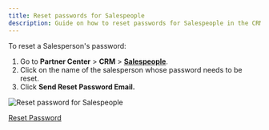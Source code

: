 ```yaml
---
title: Reset passwords for Salespeople
description: Guide on how to reset passwords for Salespeople in the CRM
---
```


To reset a Salesperson's password:

1. Go to **Partner Center** > **CRM** > [**Salespeople**](https://partners.vendasta.com/st/manage-accounts).
2. Click on the name of the salesperson whose password needs to be reset.
3. Click **Send Reset Password Email.**

![Reset password for Salespeople](./img/crm/salespeople/reset_password.png)

<a className="button button--primary" href="https://partners.vendasta.com/st/manage-accounts" target="_blank" rel="noopener">
  Reset Password
</a>